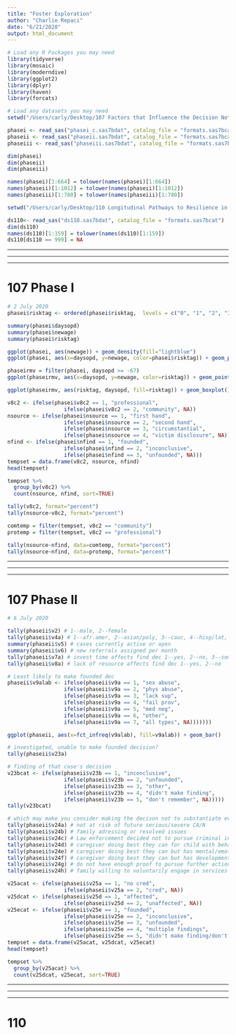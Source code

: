 ```yaml
---
title: "Foster Exploration"
author: "Charlie Repaci"
date: "6/21/2020"
output: html_document
---
```


```r
# Load any R Packages you may need
library(tidyverse)
library(mosaic)
library(moderndive)
library(ggplot2)
library(dplyr)
library(haven)
library(forcats)
```


```r
# Load any datasets you may need
setwd("/Users/carly/Desktop/107 Factors that Influence the Decision Not to Substantiate a CPS Referral/Data/")

phasei <- read_sas("phasei_c.sas7bdat", catalog_file = "formats.sas7bcat")
phaseii <- read_sas("phaseii.sas7bdat", catalog_file = "formats.sas7bcat")
phaseiii <- read_sas("phaseiii.sas7bdat", catalog_file = "formats.sas7bcat")

dim(phasei)
dim(phaseii)
dim(phaseiii)

names(phasei)[1:664] = tolower(names(phasei)[1:664])
names(phaseii)[1:1012] = tolower(names(phaseii)[1:1012])
names(phaseiii)[1:780] = tolower(names(phaseiii)[1:780])
```

```r
setwd("/Users/carly/Desktop/110 Longitudinal Pathways to Resilience in Maltreated Children/data/")

ds110<- read_sas("ds110.sas7bdat", catalog_file = "formats.sas7bcat")
dim(ds110)
names(ds110)[1:159] = tolower(names(ds110)[1:159])
ds110[ds110 == 999] = NA
```
***
***
***

# 107 Phase I

```r
# 2 July 2020
phasei$risktag <- ordered(phasei$risktag,  levels = c("0", "1", "2", "3", "4", "5", "7"))

summary(phasei$daysopd)
summary(phasei$newage)
summary(phasei$risktag)

ggplot(phasei, aes(newage)) + geom_density(fill="lightblue")
ggplot(phasei, aes(x=daysopd, y=newage, color=phasei$risktag)) + geom_point()

phaseirmv = filter(phasei, daysopd >= -67)
ggplot(phaseirmv, aes(x=daysopd, y=newage, color=risktag)) + geom_point()

ggplot(phaseirmv, aes(risktag, daysopd, fill=risktag)) + geom_boxplot()
```

```r
v8c2 <- ifelse(phasei$v8c2 == 1, "professional", 
                  ifelse(phasei$v8c2 == 2, "community", NA))
nsource <- ifelse(phasei$nsource == 1, "first hand", 
                  ifelse(phasei$nsource == 2, "second hand",
                  ifelse(phasei$nsource == 3, "circumstantial", 
                  ifelse(phasei$nsource == 4, "victim disclosure", NA))))
nfind <- ifelse(phasei$nfind == 1, "founded", 
                  ifelse(phasei$nfind == 2, "inconclusive",
                  ifelse(phasei$nfind == 3, "unfounded", NA)))
tempset = data.frame(v8c2, nsource, nfind)
head(tempset)
```

```r
tempset %>%
  group_by(v8c2) %>%
  count(nsource, nfind, sort=TRUE)
```

```r
tally(v8c2, format="percent")
tally(nsource~v8c2, format="percent")

comtemp = filter(tempset, v8c2 == "community")
protemp = filter(tempset, v8c2 == "professional")

tally(nsource~nfind, data=comtemp, format="percent")
tally(nsource~nfind, data=protemp, format="percent")
```


***
***
***

# 107 Phase II

```r
# 6 July 2020

tally(phaseii$v2) # 1--male, 2--female
tally(phaseii$v4a) # 1--afr.amer, 2--asian/poly, 3--cauc, 4--hisp/lat, 5--nat.amer, 6--midd.east, 7--multi
summary(phaseii$v5) # cases currently active or open
summary(phaseii$v6) # new referrals assigned per month
tally(phaseii$v7a) # invest time affects find dec 1--yes, 2--no, 3--somewhat
tally(phaseii$v8a) # lack of resource affects find dec 1--yes, 2--no

```

```r
# Least likely to make founded dec
phaseii$v9alab <- ifelse(phaseii$v9a == 1, "sex abuse", 
                  ifelse(phaseii$v9a == 2, "phys abuse",
                  ifelse(phaseii$v9a == 3, "lack sup",
                  ifelse(phaseii$v9a == 4, "fail prov",
                  ifelse(phaseii$v9a == 5, "med neg",
                  ifelse(phaseii$v9a == 6, "other",
                  ifelse(phaseii$v9a == 7, "all types", NA)))))))

ggplot(phaseii, aes(x=fct_infreq(v9alab), fill=v9alab)) + geom_bar()
```

```r
# investigated, unable to make founded decision?
tally(phaseii$v23a)

# finding of that case's decision
v23bcat <- ifelse(phaseii$v23b == 1, "inconclusive", 
                  ifelse(phaseii$v23b == 2, "unfounded",
                  ifelse(phaseii$v23b == 3, "other",
                  ifelse(phaseii$v23b == 4, "didn't make finding",
                  ifelse(phaseii$v23b == 5, "don't remember", NA)))))
tally(v23bcat)

# which may make you consider making the decison not to substantiate even though you believed CA/N occured?
tally(phaseii$v24a) # not at risk of future serious/severe CA/N
tally(phaseii$v24b) # family adressing or resolved issues
tally(phaseii$v24c) # Law enforcement decided not to pursue criminal investigation
tally(phaseii$v24d) # caregiver doing best they can for child with behavior issues
tally(phaseii$v24e) # caregiver doing best they can but has mental/emotional issues
tally(phaseii$v24f) # caregiver doing best they can but has developmental delays
tally(phaseii$v24g) # do not have enough proof to pursue further action
tally(phaseii$v24h) # family willing to voluntarily engage in services to reduce risk to child
```


```r
v25acat <- ifelse(phaseii$v25a == 1, "no cred", 
                  ifelse(phaseii$v25a == 2, "cred", NA))
v25dcat <- ifelse(phaseii$v25d == 1, "affected", 
                  ifelse(phaseii$v25d == 2, "unaffected", NA))
v25ecat <- ifelse(phaseii$v25e == 1, "founded", 
                  ifelse(phaseii$v25e == 2, "inconclusive",
                  ifelse(phaseii$v25e == 3, "unfounded",
                  ifelse(phaseii$v25e == 4, "multiple findings",
                  ifelse(phaseii$v25e == 5, "didn't make finding/don't remember/depends", NA)))))
tempset = data.frame(v25acat, v25dcat, v25ecat)
head(tempset)
```

```r
tempset %>%
  group_by(v25acat) %>%
  count(v25dcat, v25ecat, sort=TRUE)
```

***
***
***

# 110

```r

```

